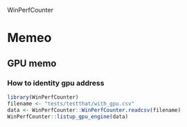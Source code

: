 WinPerfCounter

# Memeo

## GPU memo

### How to identity gpu address

```r
library(WinPerfCounter)
filename <- "tests/testthat/with_gpu.csv"
data <- WinPerfCounter::WinPerfCounter.readcsv(filename)
WinPerfCounter::listup_gpu_engine(data)
```
